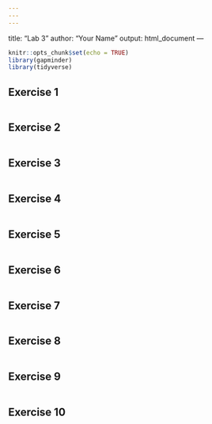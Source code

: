 ```yaml
---
---
---
```

title: "Lab 3"
author: "Your Name"
output: html_document
---

```r
knitr::opts_chunk$set(echo = TRUE)
library(gapminder)
library(tidyverse)
```

## Exercise 1

```r

```

## Exercise 2

```r

```

## Exercise 3

```r

```

## Exercise 4

```r

```

## Exercise 5

```r

```


## Exercise 6

```r

```

## Exercise 7

```r

```

## Exercise 8

```r

```

## Exercise 9

```r

```

## Exercise 10

```r

```


